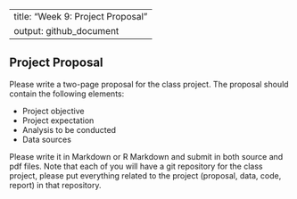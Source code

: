 
---
title: "Week 9: Project Proposal"
output: github_document
---

## Project Proposal

Please write a two-page proposal for the class project. The proposal should
contain the following elements:

- Project objective
- Project expectation
- Analysis to be conducted
- Data sources

Please write it in Markdown or R Markdown and submit in both source and pdf
files. Note that each of you will have a git repository for the class project,
please put everything related to the project (proposal, data, code, report) in
that repository.
